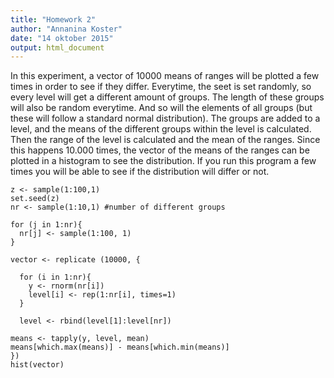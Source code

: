```yaml
---
title: "Homework 2"
author: "Annanina Koster"
date: "14 oktober 2015"
output: html_document
---
```


In this experiment, a vector of 10000 means of ranges will be plotted a few times in order to see if they differ. Everytime, the seet is set randomly, so every level will get a different amount of groups. The length of these groups will also be random everytime. And so will the elements of all groups (but these will follow a standard normal distribution). The groups are added to a level, and the means of the different groups within the level is calculated. Then the range of the level is calculated and the mean of the ranges. Since this happens 10.000 times, the vector of the means of the ranges can be plotted in a histogram to see the distribution. If you run this program a few times you will be able to see if the distribution will differ or not.

```
z <- sample(1:100,1)
set.seed(z)
nr <- sample(1:10,1) #number of different groups

for (j in 1:nr){
  nr[j] <- sample(1:100, 1)
}

vector <- replicate (10000, {

  for (i in 1:nr){
    y <- rnorm(nr[i])
    level[i] <- rep(1:nr[i], times=1)
  }
  
  level <- rbind(level[1]:level[nr])

means <- tapply(y, level, mean)
means[which.max(means)] - means[which.min(means)]
})
hist(vector)
```
